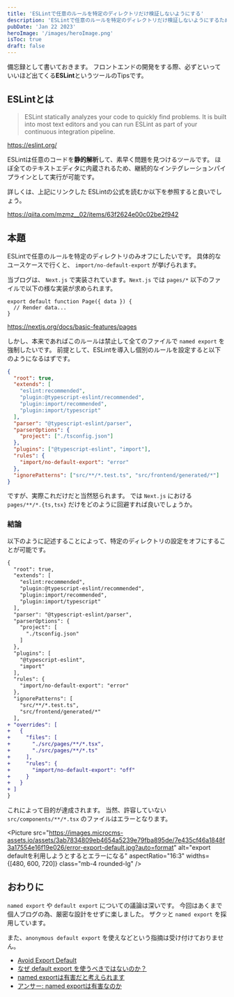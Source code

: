 ```yaml
---
title: 'ESLintで任意のルールを特定のディレクトリだけ検証しないようにする'
description: 'ESLintで任意のルールを特定のディレクトリだけ検証しないようにするための設定備忘録'
pubDate: 'Jan 22 2023'
heroImage: '/images/heroImage.png'
isToc: true
draft: false
---
```



備忘録として書いておきます。
フロントエンドの開発をする際、必ずといっていいほど出てくる**ESLint**というツールのTipsです。

## ESLintとは

> ESLint statically analyzes your code to quickly find problems. It is built into most text editors and you can run ESLint as part of your continuous integration pipeline.

https://eslint.org/

ESLintは任意のコードを**静的解析**して、素早く問題を見つけるツールです。
ほぼ全てのテキストエディタに内蔵されるため、継続的なインテグレーションパイプラインとして実行が可能です。

詳しくは、上記にリンクした ESLintの公式を読むか以下を参照すると良いでしょう。

https://qiita.com/mzmz__02/items/63f2624e00c02be2f942

## 本題

ESLintで任意のルールを特定のディレクトリのみオフにしたいです。
具体的なユースケースで行くと、 `import/no-default-export` が挙げられます。

当ブログは、 `Next.js` で実装されています。`Next.js` では `pages/*` 以下のファイルで以下の様な実装が求められます。

```tsx
export default function Page({ data }) {
  // Render data...
}
```

https://nextjs.org/docs/basic-features/pages

しかし、本来であればこのルールは禁止して全てのファイルで `named export` を強制したいです。
前提として、ESLintを導入し個別のルールを設定すると以下のようになるはずです。

```json
{
  "root": true,
  "extends": [
    "eslint:recommended",
    "plugin:@typescript-eslint/recommended",
    "plugin:import/recommended",
    "plugin:import/typescript"
  ],
  "parser": "@typescript-eslint/parser",
  "parserOptions": {
    "project": ["./tsconfig.json"]
  },
  "plugins": ["@typescript-eslint", "import"],
  "rules": {
    "import/no-default-export": "error"
  },
  "ignorePatterns": ["src/**/*.test.ts", "src/frontend/generated/*"]
}
```

ですが、実際これだけだと当然怒られます。
では `Next.js` における `pages/**/*.{ts,tsx}` だけをどのように回避すれば良いでしょうか。

### 結論

以下のように記述することによって、特定のディレクトリの設定をオフにすることが可能です。

```diff
{
  "root": true,
  "extends": [
    "eslint:recommended",
    "plugin:@typescript-eslint/recommended",
    "plugin:import/recommended",
    "plugin:import/typescript"
  ],
  "parser": "@typescript-eslint/parser",
  "parserOptions": {
    "project": [
      "./tsconfig.json"
    ]
  },
  "plugins": [
    "@typescript-eslint",
    "import"
  ],
  "rules": {
    "import/no-default-export": "error"
  },
  "ignorePatterns": [
    "src/**/*.test.ts",
    "src/frontend/generated/*"
  ],
+ "overrides": [
+   {
+     "files": [
+       "./src/pages/**/*.tsx",
+       "./src/pages/**/*.ts"
+     ],
+     "rules": {
+       "import/no-default-export": "off"
+     }
+   }
+ ]
}
```

これによって目的が達成されます。
当然、許容していない `src/components/**/*.tsx` のファイルはエラーとなります。

<Picture
  src="https://images.microcms-assets.io/assets/3ab7834809eb4654a5239e79fba895de/7e435cf46a1848f3a17554e16f19e026/error-export-default.jpg?auto=format"
  alt="export defaultを利用しようとするとエラーになる"
  aspectRatio="16:3"
  widths={[480, 600, 720]}
  class="mb-4 rounded-lg"
/>

## おわりに

`named export` や `default export` についての議論は深いです。
今回はあくまで個人ブログの為、厳密な設計をせずに楽しました。
ザクッと `named export` を採用しています。

また、`anonymous default export` を使えなどという指摘は受け付けておりません。

- [Avoid Export Default](https://typescript-jp.gitbook.io/deep-dive/main-1/defaultisbad)
- [なぜ default export を使うべきではないのか？](https://engineering.linecorp.com/ja/blog/you-dont-need-default-export/)
- [named exportは有害だと考えられます](https://zenn.dev/yuhr/articles/668dba202726bf)
- [アンサー: named exportは有害なのか](https://blog.uhy.ooo/entry/2021-09-09/answer-named-export/)

